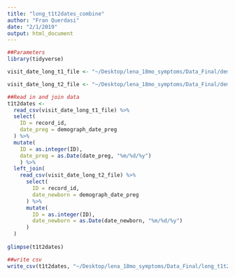 ```yaml
---
title: "long_t1t2dates_combine"
author: "Fran Querdasi"
date: "2/1/2019"
output: html_document
---
```


```r
##Parameters
library(tidyverse)

visit_date_long_t1_file <- "~/Desktop/lena_18mo_symptoms/Data_Final/demo_long_preg_20190131.csv"

visit_date_long_t2_file <- "~/Desktop/lena_18mo_symptoms/Data_Final/demo_long_nb_20190726.csv"
```

```r
##Read in and join data
t1t2dates <-
  read_csv(visit_date_long_t1_file) %>% 
  select(
    ID = record_id,
    date_preg = demograph_date_preg
  ) %>% 
  mutate(
    ID = as.integer(ID),
    date_preg = as.Date(date_preg, "%m/%d/%y")
    ) %>% 
  left_join(
    read_csv(visit_date_long_t2_file) %>% 
      select(
        ID = record_id,
        date_newborn = demograph_date_preg
      ) %>% 
      mutate(
        ID = as.integer(ID), 
        date_newborn = as.Date(date_newborn, "%m/%d/%y")
      )
  )
    
glimpse(t1t2dates)
```

```r
##write csv
write_csv(t1t2dates, "~/Desktop/lena_18mo_symptoms/Data_Final/long_t1t2_dates_20190726.csv")
```

